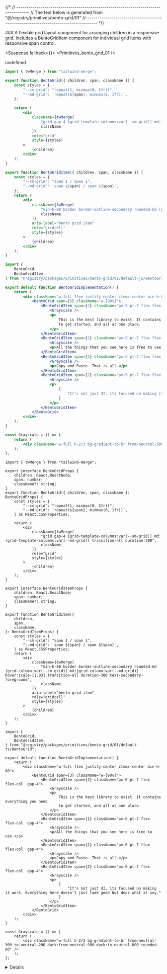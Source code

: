 
{/*
// ------------------------------------------------------------------------------------
    //	The text below is generated from "@/registry/primitives/bento-grid/01"
//------------------------------------------------------------------------------------
*/}

<Wrapper>
<Title>Bento Grid</Title>
### A flexible grid layout component for arranging children in a responsive grid. Includes a BentoGridItem component for individual grid items with responsive span control.

<WrapperToggle >
<Preview>



<Suspense fallback={<Skeleton className="h-60 rounded-lg" />}>
<Display>
<Primitives_bento_grid_01 />
</Display>
</Suspense>

</Preview>

<Implementation>

undefined
<CodeBlock>

```default|js|BentoGrid.jsx
import { twMerge } from "tailwind-merge";

export function BentoGrid({ children, span, className }) {
	const styles = {
		"--sm-grid": "repeat(1, minmax(0, 1fr))",
		"--md-grid": `repeat(${span}, minmax(0, 1fr))`,
	};

	return (
		<div
			className={twMerge(
				"grid gap-4 [grid-template-columns:var(--sm-grid)] md:[grid-template-columns:var(--md-grid)] transition-all duration-300",
				className,
			)}
			role="grid"
			style={styles}
		>
			{children}
		</div>
	);
}

export function BentoGridItem({ children, span, className }) {
	const styles = {
		"--sm-grid": "span 1 / span 1",
		"--md-grid": `span ${span} / span ${span}`,
	};
	return (
		<div
			className={twMerge(
				"min-h-80 border border-outline-secondary rounded-md [grid-column:var(--sm-grid)] md:[grid-column:var(--md-grid)] hover:scale-[1.03] transition-all duration-300 text-secondary-foreground",
				className,
			)}
			aria-label="bento grid item"
			role="gridcell"
			style={styles}
		>
			{children}
		</div>
	);
}

```

```default|js|example.jsx
import {
	BentoGrid,
	BentoGridItem,
} from "@registry/packages/primitives/bento-grid/01/default-js/BentoGrid";

export default function BentoGridImplementation() {
	return (
		<div className="w-full flex justify-center items-center min-h-80">
			<BentoGrid span={3} className="w-[90%]">
				<BentoGridItem span={2} className="px-6 pt-7 flex flex-col  gap-4">
					<Grayscale />
					<p>
						This is the best library to exist. It contains everything you need
						to get started, and all at one place.
					</p>
				</BentoGridItem>
				<BentoGridItem span={1} className="px-6 pt-7 flex flex-col  gap-4">
					<Grayscale />
					<p>All the things that you see here is free to use.</p>
				</BentoGridItem>
				<BentoGridItem span={1} className="px-6 pt-7 flex flex-col  gap-4">
					<Grayscale />
					<p>Copy and Paste. That is all.</p>
				</BentoGridItem>
				<BentoGridItem span={2} className="px-6 pt-7 flex flex-col  gap-4">
					<Grayscale />
					<p>
						{
							"It's not just UI, its focused on making it work. Everything here doesn't just look good but does what it say."
						}
					</p>
				</BentoGridItem>
			</BentoGrid>
		</div>
	);
}

const Grayscale = () => {
	return (
		<div className="w-full h-2/3 bg-gradient-to-br from-neutral-300 to-neutral-200 dark:from-neutral-900 dark:to-neutral-800 rounded-md" />
	);
};

```

```default|ts|BentoGrid.tsx
import { twMerge } from "tailwind-merge";

export interface BentoGridProps {
	children: React.ReactNode;
	span: number;
	className?: string;
}
export function BentoGrid({ children, span, className }: BentoGridProps) {
	const styles = {
		"--sm-grid": "repeat(1, minmax(0, 1fr))",
		"--md-grid": `repeat(${span}, minmax(0, 1fr))`,
	} as React.CSSProperties;

	return (
		<div
			className={twMerge(
				"grid gap-4 [grid-template-columns:var(--sm-grid)] md:[grid-template-columns:var(--md-grid)] transition-all duration-300",
				className,
			)}
			role="grid"
			style={styles}
		>
			{children}
		</div>
	);
}

export interface BentoGridItemProps {
	children: React.ReactNode;
	span: number;
	className?: string;
}

export function BentoGridItem({
	children,
	span,
	className,
}: BentoGridItemProps) {
	const styles = {
		"--sm-grid": "span 1 / span 1",
		"--md-grid": `span ${span} / span ${span}`,
	} as React.CSSProperties;
	return (
		<div
			className={twMerge(
				"min-h-80 border border-outline-secondary rounded-md [grid-column:var(--sm-grid)] md:[grid-column:var(--md-grid)] hover:scale-[1.03] transition-all duration-300 text-secondary-foreground",
				className,
			)}
			aria-label="bento grid item"
			role="gridcell"
			style={styles}
		>
			{children}
		</div>
	);
}

```

```default|ts|example.tsx
import {
	BentoGrid,
	BentoGridItem,
} from "@registry/packages/primitives/bento-grid/01/default-ts/BentoGrid";

export default function BentoGridImplementation() {
	return (
		<div className="w-full flex justify-center items-center min-h-80">
			<BentoGrid span={3} className="w-[90%]">
				<BentoGridItem span={2} className="px-6 pt-7 flex flex-col  gap-4">
					<Grayscale />
					<p>
						This is the best library to exist. It contains everything you need
						to get started, and all at one place.
					</p>
				</BentoGridItem>
				<BentoGridItem span={1} className="px-6 pt-7 flex flex-col  gap-4">
					<Grayscale />
					<p>All the things that you see here is free to use.</p>
				</BentoGridItem>
				<BentoGridItem span={1} className="px-6 pt-7 flex flex-col  gap-4">
					<Grayscale />
					<p>Copy and Paste. That is all.</p>
				</BentoGridItem>
				<BentoGridItem span={2} className="px-6 pt-7 flex flex-col  gap-4">
					<Grayscale />
					<p>
						{
							"It's not just UI, its focused on making it work. Everything here doesn't just look good but does what it say."
						}
					</p>
				</BentoGridItem>
			</BentoGrid>
		</div>
	);
}

const Grayscale = () => {
	return (
		<div className="w-full h-2/3 bg-gradient-to-br from-neutral-300 to-neutral-200 dark:from-neutral-900 dark:to-neutral-800 rounded-md" />
	);
};

```

</CodeBlock>
<Details>


## BentoGrid Props

| Name      | Type              | Default | Description                                  |
| --------- | ----------------- | ------- | -------------------------------------------- |
| children  | `React.ReactNode` | -       | The content to be displayed inside the grid. |
| span      | `number`          | -       | Number of columns for medium-sized screens.  |
| className | `string`          | -       | Additional CSS classes for custom styling.   |

## BentoGridItem Props

| Name      | Type              | Default | Description                                         |
| --------- | ----------------- | ------- | --------------------------------------------------- |
| children  | `React.ReactNode` | -       | The content to be displayed inside the grid item.   |
| span      | `number`          | -       | Number of columns to span for medium-sized screens. |
| className | `string`          | -       | Additional CSS classes for custom styling.          |

</Details>
</Implementation>
</WrapperToggle>
</Wrapper>

